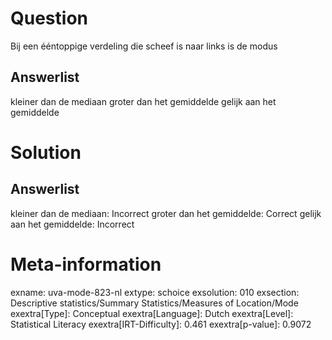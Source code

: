 Question
========

Bij een ééntoppige verdeling die scheef is naar links is de modus

Answerlist
----------

kleiner dan de mediaan
groter dan het gemiddelde
gelijk aan het gemiddelde

Solution
========

Answerlist
----------

kleiner dan de mediaan: Incorrect
groter dan het gemiddelde: Correct
gelijk aan het gemiddelde: Incorrect

Meta-information
================
exname: uva-mode-823-nl
extype: schoice
exsolution: 010
exsection: Descriptive statistics/Summary Statistics/Measures of Location/Mode
exextra[Type]: Conceptual
exextra[Language]: Dutch
exextra[Level]: Statistical Literacy
exextra[IRT-Difficulty]: 0.461
exextra[p-value]: 0.9072
